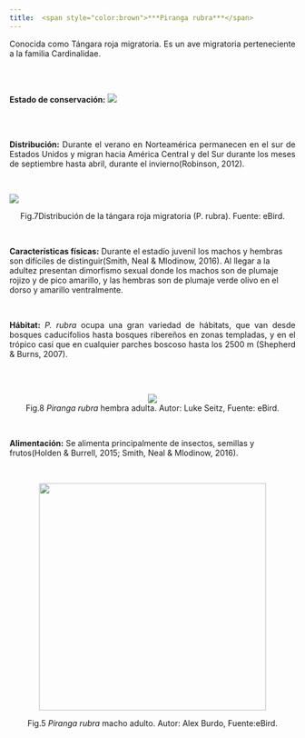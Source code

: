 ---
title:  <span style="color:brown">***Piranga rubra***</span>  
---

<p align="justify">
Conocida como Tángara roja migratoria. Es un ave migratoria perteneciente a la familia Cardinalidae.
</p>
\
\

<p align="justify">
**Estado de conservación:**
 ![](imagenes/fig1.png)

</p>
\
\

<p align="justify">
**Distribución:**
Durante el verano en Norteamérica permanecen en el sur de Estados Unidos y migran hacia América Central y del Sur durante los meses de septiembre hasta abril, durante el invierno(Robinson, 2012).
</p>

\

![](imagenes/fig2.png)


<p align="center">
Fig.7Distribución de la tángara roja migratoria (P. rubra). Fuente: eBird.
<p>


<p align="justify">
\

**Características físicas:**
Durante el estadío juvenil los machos y hembras son difíciles de distinguir(Smith, Neal & Mlodinow, 2016). 
Al llegar a la adultez presentan dimorfismo sexual donde los machos son de plumaje rojizo y de pico amarillo, y las hembras son de plumaje verde olivo en el dorso y amarillo ventralmente.
</p>
\
<p align="justify">
**Hábitat:**
*P. rubra* ocupa una gran variedad de hábitats, que van desde bosques caducifolios hasta bosques ribereños en zonas templadas, y en el trópico casi que en cualquier parches boscoso hasta los 2500 m (Shepherd & Burns, 2007).
</p>
\
\
<p align="center">
![](imagenes/fig3.jpg) 
\
Fig.8 *Piranga rubra* hembra adulta. Autor: Luke Seitz, Fuente: eBird.
<p>
\
<p align="justify">

**Alimentación:**
Se alimenta principalmente de insectos, semillas y frutos(Holden & Burrell, 2015; Smith, Neal & Mlodinow, 2016).
 
</p>
\
<p align="center">
![](imagenes/fig4.jpg){width=400px}
\
</p>
<p align="center">
Fig.5 *Piranga rubra* macho adulto. Autor: Alex Burdo, Fuente:eBird.
</p>
